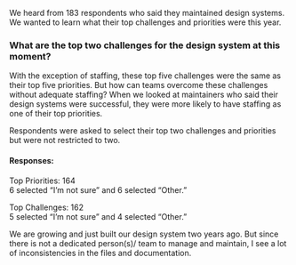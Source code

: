 
<ScreenBlock>
<div id="section-4" data-observer="section-4">
  <SectionHeader number={4} title="Maintainers’ Challenges">
    <p>We heard from 183 respondents who said they maintained design systems. We wanted to learn what their top challenges and priorities were this year.</p>
  </SectionHeader>
  
  <Grid>
    <GridCell spanMD={7} spanLG={9}>
      <h3>What are the top two challenges for the design system at this moment?</h3>
    </GridCell>
  </Grid>
  
  <Grid>
    <GridCell span={6} spanSM={6} spanMD={8} spanLG={12}>
      <ComarisonChart />
      <ComarisonTable />
    </GridCell>
  </Grid>

  <Grid gapMD="lg" gapLG="none">
    <GridCell spanMD={6} spanLG={9}>
      <p className="cmp-type-heading-4">With the exception of staffing, these top five challenges were the same as their top five priorities. But how can teams overcome these challenges without adequate staffing? When we looked at maintainers who said their design systems were successful, they were more likely to have staffing as one of their top priorities.</p>
    </GridCell>
    <GridCell spanMD={2} startMD={7} startLG={11}>
      <p className="cmp-type-caption">Respondents were asked to select their top two challenges and priorities but were not restricted to&nbsp;two.</p>
      <h4 className="cmp-type-caption">Responses:</h4>
      <p className="cmp-type-caption">Top Priorities:&nbsp;164<br />
      6&nbsp;selected “I’m&nbsp;not&nbsp;sure” and
      6&nbsp;selected&nbsp;“Other.”</p>
      <p className="cmp-type-caption">Top Challenges:&nbsp;162<br />
      5&nbsp;selected “I’m not sure” and
      4&nbsp;selected&nbsp;“Other.”</p>
    </GridCell>
  </Grid>
  
  <Quote source="Design System Maintainer">We are growing and just built our design system two years ago. But since there is not a dedicated person(s)/ team to manage and maintain, I see a lot of inconsistencies in the files and documentation.</Quote>

  <RelatedReading>
    <RelatedArticle
      title="Why Your Design System Needs a Documentation Site"
      description="Adoption has been a top challenge for many design systems over the past five years. If your team is struggling with adoption, one way to address it is to make your documentation more user-friendly."
      image="/images/2022/accelerate-adoption.svg"
      href="https://sparkbox.com/foundry/how_a_documentation_site_can_increase_your_design_system_subscribers" />
    <RelatedArticle
      title="A New Design System to Meet Changing Needs"
      description="Many teams face staffing struggles to support an entire organization’s design system. Learn how Sparkbox worked with a client recently to plan for this."
      image="/images/2022/starting-over.svg"
      href="https://sparkbox.com/foundry/design_system_action_plan_case_study_building_a_design_system_foundation"
    />
  </RelatedReading>
</div>
</ScreenBlock>
